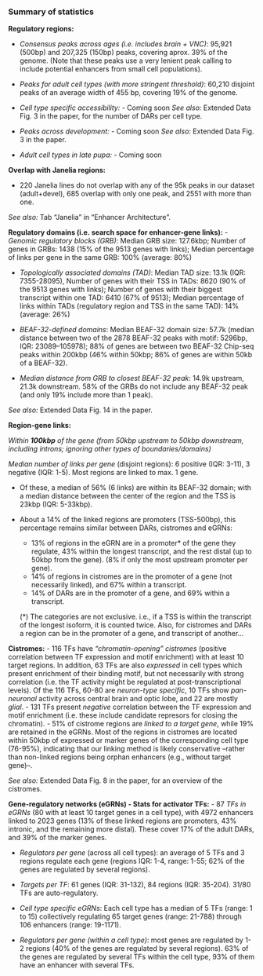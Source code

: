 ### Summary of statistics

**Regulatory regions:**

- *Consensus peaks across ages (i.e.  includes brain + VNC)*: 95,921 (500bp) and 207,325 (150bp) peaks, covering aprox. 39% of the genome. (Note that these peaks use a very lenient peak calling to include potential enhancers from small cell populations). 

- *Peaks for adult cell types (with more stringent threshold)*: 60,210 disjoint peaks of an average width of 455 bp, covering 19% of the genome. 

- *Cell type specific accessibility:* - Coming soon
<!-- 5.5k peaks (~1% of total genome) are common across all cell types, while 88k (~34% of genome) are used in any cell type (union of all peaks), most of them within 1kb of the TSS and within the gene body (exons and introns). [TO-DO: update numbers]  -->
*See also:* Extended Data Fig. 3 in the paper, for the number of DARs per cell type.

- *Peaks across development:* - Coming soon
<!-- # cell type-specific peaks vs # stage-specific peaks  (maybe need to add it to figure?)  -->
*See also:* Extended Data Fig. 3 in the paper.

- *Adult cell types in late pupa:* - Coming soon
<!-- #  of common peaks vs # of exclusive peaks or with "height correlated with development" [TO-DO] How much does the chromatin changes for the cell types in later stages of pupa? (especially pupa 48 and 72h, they are analyzed with adult, and easily recognizable, but they still keep XXX developmental peaks: for the 2D projections, they need to be combined with harmony otherwise they remain separate Extended Data Fig. 3)  -->


**Overlap with Janelia regions:**

- 220 Janelia lines do not overlap with any of the 95k peaks in our dataset (adult+devel), 685 overlap with only one peak, and 2551 with more than one.  

*See also:* Tab "Janelia" in "Enhancer Architecture".
 

**Regulatory domains (i.e. search space for enhancer-gene links):**
- *Genomic regulatory blocks (GRB)*: Median GRB size: 127.6kbp; Number of genes in GRBs: 1438 (15% of the 9513 genes with links); Median percentage of links per gene in the same GRB: 100% (average: 80%) 

- *Topologically associated domains (TAD)*: Median TAD size: 13.1k (IQR: 7355-28095), Number of genes with their TSS in TADs: 8620 (90% of the 9513 genes with links); Number of genes with their biggest transcript within one TAD: 6410 (67% of 9513); Median percentage of links within TADs (regulatory region and TSS in the same TAD): 14% (average: 26%) 

- *BEAF-32-defined domains*: Median BEAF-32 domain size: 57.7k (median distance between two of the 2878 BEAF-32 peaks with motif: 5296bp, IQR: 23089–105978); 88% of genes are between two BEAF-32 Chip-seq peaks within 200kbp (46% within 50kbp; 86% of genes are within 50kb of a BEAF-32). 

- *Median distance from GRB to closest BEAF-32 peak*: 14.9k upstream, 21.3k downstream. 58% of the GRBs do not include any BEAF-32 peak (and only 19% include more than 1 peak). 
 
*See also:* Extended Data Fig. 14 in the paper.

**Region-gene links:**

*Within **100kbp** of the gene (from 50kbp upstream to 50kbp downstream, including introns; ignoring other types of boundaries/domains)*

*Median number of links per gene* (disjoint regions): 6 positive (IQR: 3-11), 3 negative (IQR: 1-5). Most regions are linked to max. 1 gene.  

- Of these, a median of 56% (6 links) are within its BEAF-32 domain; with a median distance between the center of the region and the TSS is 23kbp (IQR: 5-33kbp). 

- About a 14% of the linked regions are promoters (TSS-500bp), this percentage remains similar between DARs, cistromes and eGRNs:  

  - 13% of regions in the eGRN are in a promoter* of the gene they regulate, 43% within the longest transcript, and the rest distal (up to 50kbp from the gene). (8% if only the most upstream promoter per gene). 
  - 14% of regions in cistromes are in the promoter of a gene (not necessarily linked), and 67% within a transcript.
  -  14% of DARs are in the promoter of a gene, and 69% within a transcript. 
  

  (*) The categories are not exclusive. i.e., if a TSS is within the transcript of the longest isoform, it is counted twice. Also, for cistromes and DARs a region can be in the promoter of a gene, and transcript of another... 
 

**Cistromes:**
- 116 TFs have *"chromatin-opening" cistromes* (positive correlation between TF expression and motif enrichment) with at least 10 target regions. In addition, 63 TFs are also *expressed* in cell types which present enrichment of their binding motif, but not necessarily with strong correlation (i.e. the TF activity might be regulated at post-transcriptional levels). Of the 116 TFs, 60-80 are *neuron-type specific*, 10 TFs show *pan-neuronal* activity across central brain and optic lobe, and 22 are mostly *glial*. 
- 131 TFs present *negative* correlation between the TF expression and motif enrichment (i.e.  these include candidate represors for closing the chromatin). 
- 51% of cistrome regions are *linked to a target gene*, while 19% are retained in the eGRNs. Most of the regions in cistromes are located within 50kbp of expressed or marker genes of the corresponding cell type (76-95%), indicating that our linking method is likely conservative –rather than non-linked regions being orphan enhancers (e.g., without target gene)–. 

*See also:* Extended Data Fig. 8 in the paper, for an overview of the cistromes.
 
**Gene-regulatory networks (eGRNs) - Stats for activator TFs:**
- 87 *TFs in eGRNs* (80 with at least 10 target genes in a cell type), with 4972 enhancers linked to 2023 genes (13% of these linked regions are promoters, 43% intronic, and the remaining more distal). These cover 17% of the adult DARs, and 39% of the marker genes. 

- *Regulators per gene* (across all cell types): an average of 5 TFs and 3 regions regulate each gene (regions IQR: 1-4, range: 1-55; 62% of the genes are regulated by several regions). 

- *Targets per TF*: 61 genes (IQR: 31-132), 84 regions (IQR: 35-204). 31/80 TFs are auto-regulatory. 

- *Cell type specific eGRNs*:
Each cell type has a median of 5 TFs (range: 1 to 15) collectively regulating 65 target genes (range: 21-788) through 106 enhancers (range: 19-1171). 

- *Regulators per gene (within a cell type)*: most genes are regulated by 1-2 regions (40% of the genes are regulated by several regions). 63% of the genes are regulated by several TFs within the cell type, 93% of them have an enhancer with several TFs. 


